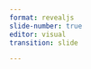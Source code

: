 ```yaml
---
format: revealjs
slide-number: true
editor: visual
transition: slide

---
```



# {background-image="images/s1.png"}
## {background-image="images/mc.gif"}
## {background-image="images/s3.png"}
## {background-image="images/s4.png"}
# {background-image="images/s5.png"}
## {background-image="images/s6.png"}
## {background-image="images/s7.png"}
# {background-image="images/s8.png"}
## {background-image="images/s9.png"}
# {background-image="images/s10.png"}
## {background-image="images/s11.png"}
# {background-image="images/s12.png"}
## {background-image="images/s13.png"}
# {background-image="images/s14.png"}


